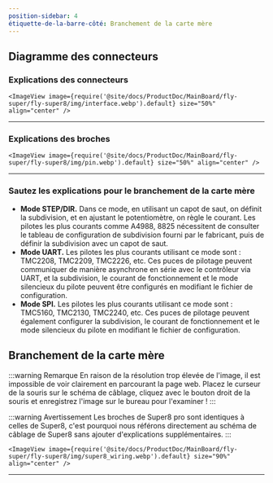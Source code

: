 ```yaml
---
position-sidebar: 4
étiquette-de-la-barre-côté: Branchement de la carte mère
---
```


## Diagramme des connecteurs

### Explications des connecteurs

    <ImageView image={require('@site/docs/ProductDoc/MainBoard/fly-super/fly-super8/img/interface.webp').default} size="50%" align="center" />

----

### Explications des broches

    <ImageView image={require('@site/docs/ProductDoc/MainBoard/fly-super/fly-super8/img/pin.webp').default} size="50%" align="center" />

---

### Sautez les explications pour le branchement de la carte mère

* **Mode STEP/DIR.** Dans ce mode, en utilisant un capot de saut, on définit la subdivision, et en ajustant le potentiomètre, on règle le courant. Les pilotes les plus courants comme A4988, 8825 nécessitent de consulter le tableau de configuration de subdivision fourni par le fabricant, puis de définir la subdivision avec un capot de saut.
* **Mode UART.** Les pilotes les plus courants utilisant ce mode sont : TMC2208, TMC2209, TMC2226, etc. Ces puces de pilotage peuvent communiquer de manière asynchrone en série avec le contrôleur via UART, et la subdivision, le courant de fonctionnement et le mode silencieux du pilote peuvent être configurés en modifiant le fichier de configuration.
* **Mode SPI.** Les pilotes les plus courants utilisant ce mode sont : TMC5160, TMC2130, TMC2240, etc. Ces puces de pilotage peuvent également configurer la subdivision, le courant de fonctionnement et le mode silencieux du pilote en modifiant le fichier de configuration.

## Branchement de la carte mère

:::warning Remarque
En raison de la résolution trop élevée de l'image, il est impossible de voir clairement en parcourant la page web. Placez le curseur de la souris sur le schéma de câblage, cliquez avec le bouton droit de la souris et enregistrez l'image sur le bureau pour l'examiner !
:::

:::warning Avertissement
Les broches de Super8 pro sont identiques à celles de Super8, c'est pourquoi nous référons directement au schéma de câblage de Super8 sans ajouter d'explications supplémentaires.
:::

    <ImageView image={require('@site/docs/ProductDoc/MainBoard/fly-super/fly-super8/img/super8_wiring.webp').default} size="90%" align="center" />
----
